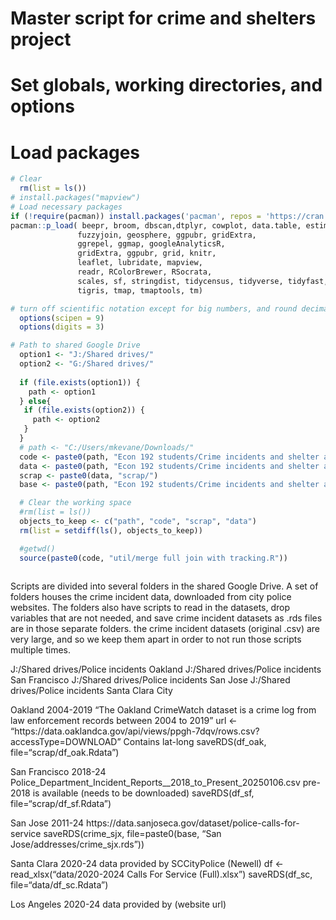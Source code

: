 # Master script for crime and shelters project
# Set globals, working directories, and options
# Load packages

```{r echo=T, comment=NA, message=FALSE, warning=FALSE}
# Clear
  rm(list = ls())
# install.packages("mapview")
# Load necessary packages
if (!require(pacman)) install.packages('pacman', repos = 'https://cran.rstudio.com')
pacman::p_load( beepr, broom, dbscan,dtplyr, cowplot, data.table, estimatr, 
               fuzzyjoin, geosphere, ggpubr, gridExtra, 
               ggrepel, ggmap, googleAnalyticsR, 
               gridExtra, ggpubr, grid, knitr, 
               leaflet, lubridate, mapview, 
               readr, RColorBrewer, RSocrata, 
               scales, sf, stringdist, tidycensus, tidyverse, tidyfast, tidygeocoder,
               tigris, tmap, tmaptools, tm)

# turn off scientific notation except for big numbers, and round decimals
  options(scipen = 9)
  options(digits = 3)

# Path to shared Google Drive
  option1 <- "J:/Shared drives/"
  option2 <- "G:/Shared drives/"
  
  if (file.exists(option1)) {
    path <- option1
  } else{
   if (file.exists(option2)) { 
     path <- option2
   }
  }
  # path <- "C:/Users/mkevane/Downloads/"
  code <- paste0(path, "Econ 192 students/Crime incidents and shelter affordable housing locations/Code/")
  data <- paste0(path, "Econ 192 students/Crime incidents and shelter affordable housing locations/Data/")
  scrap <- paste0(data, "scrap/")
  base <- paste0(path, "Econ 192 students/Crime incidents and shelter affordable housing locations/") 

  # Clear the working space
  #rm(list = ls()) 
  objects_to_keep <- c("path", "code", "scrap", "data")
  rm(list = setdiff(ls(), objects_to_keep))

  #getwd()
  source(paste0(code, "util/merge full join with tracking.R"))
  
```

Scripts are divided into several folders in the shared Google Drive. A set of folders houses the crime incident data, downloaded from city police websites. The folders also have scripts to read in the datasets, drop variables that are not needed, and save crime incident datasets as .rds files are in those separate folders. the crime incident datasets (original .csv) are very large, and so we keep them apart in order to not run those scripts multiple times.

J:/Shared drives/Police incidents Oakland
J:/Shared drives/Police incidents San Francisco
J:/Shared drives/Police incidents San Jose
J:/Shared drives/Police incidents Santa Clara City

Oakland 2004-2019
  "The Oakland CrimeWatch dataset is a crime log from law enforcement records between 2004 to 2019"
  url <- "https://data.oaklandca.gov/api/views/ppgh-7dqv/rows.csv?accessType=DOWNLOAD"
  Contains lat-long
  saveRDS(df_oak, file="scrap/df_oak.Rdata")

San Francisco 2018-24
  Police_Department_Incident_Reports__2018_to_Present_20250106.csv
  pre-2018 is available (needs to be downloaded)
  saveRDS(df_sf, file="scrap/df_sf.Rdata")

San Jose 2011-24
  https://data.sanjoseca.gov/dataset/police-calls-for-service
  saveRDS(crime_sjx, file=paste0(base, "San Jose/addresses/crime_sjx.rds"))

Santa Clara 2020-24
  data provided by SCCityPolice (Newell)
  df <- read_xlsx("data/2020-2024 Calls For Service (Full).xlsx")
  saveRDS(df_sc, file="data/df_sc.Rdata")
  
Los Angeles 2020-24
  data provided by (website url)
  

